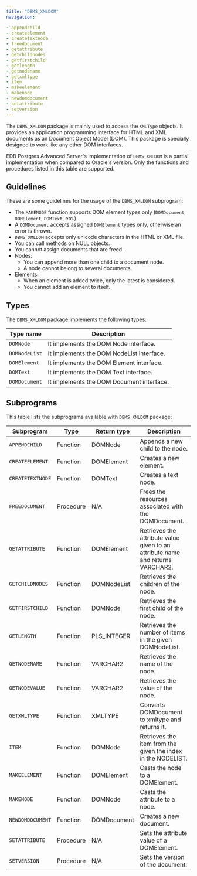 ```yaml
---
title: "DBMS_XMLDOM"
navigation:

- appendchild
- createelement
- createtextnode
- freedocument
- getattribute
- getchildnodes
- getfirstchild
- getlength
- getnodename
- getxmltype
- item
- makeelement
- makenode
- newdomdocument
- setattribute
- setversion
---
```


The `DBMS_XMLDOM` package is mainly used to access the `XMLType` objects. It provides an application programming interface for HTML and XML documents as an Document Object Model (DOM). This package is specially designed to work like any other DOM interfaces.

EDB Postgres Advanced Server's implementation of `DBMS_XMLDOM` is a partial implementation when compared to Oracle's version. Only the functions and procedures listed in this table are supported.

## Guidelines

These are some guidelines for the usage of the `DBMS_XMLDOM` subprogram:

- The `MAKENODE` function supports DOM element types only (`DOMDocument`, `DOMElement`, `DOMText`, etc.).
- A `DOMDocument` accepts assigned `DOMElement` types only, otherwise an error is thrown.
- `DBMS_XMLDOM` accepts only unicode characters in the HTML or XML file.
- You can call methods on NULL objects.
- You cannot assign documents that are freed.
- Nodes: 
  - You can append more than one child to a document node.
  - A node cannot belong to several documents.
- Elements: 
  - When an element is added twice, only the latest is considered.
  - You cannot add an element to itself. 

## Types 

The `DBMS_XMLDOM` package implements the following types:

| Type name     | Description                               |
|---------------|-------------------------------------------|
| `DOMNode`     | It implements the DOM Node interface.     |
| `DOMNodeList` | It implements the DOM NodeList interface. |
| `DOMElement`  | It implements the DOM Element interface.  |
| `DOMText`     | It implements the DOM Text interface.     |
| `DOMDocument` | It implements the DOM Document interface. |

## Subprograms 

This table lists the subprograms available with `DBMS_XMLDOM` package:

| Subprogram       | Type      | Return type | Description                                                                    |
|------------------|-----------|-------------|--------------------------------------------------------------------------------|
| `APPENDCHILD`    | Function  | DOMNode     | Appends a new child to the node.                                               |
| `CREATEELEMENT`  | Function  | DOMElement  | Creates a new element.                                                         |
| `CREATETEXTNODE` | Function  | DOMText     | Creates a text node.                                                           |
| `FREEDOCUMENT`   | Procedure | N/A         | Frees the resources associated with the DOMDocument.                           |
| `GETATTRIBUTE`   | Function  | DOMElement  | Retrieves the attribute value given to an attribute name and returns VARCHAR2. |
| `GETCHILDNODES`  | Function  | DOMNodeList | Retrieves the children of the node.                                            |
| `GETFIRSTCHILD`  | Function  | DOMNode     | Retrieves the first child of the node.                                         |
| `GETLENGTH`      | Function  | PLS_INTEGER | Retrieves the number of items in the given DOMNodeList.                        |
| `GETNODENAME`    | Function  | VARCHAR2    | Retrieves the name of the node.                                                |
| `GETNODEVALUE`   | Function  | VARCHAR2    | Retrieves the value of the node.                                               |
| `GETXMLTYPE`     | Function  | XMLTYPE     | Converts DOMDocument to xmltype and returns it.                                |
| `ITEM`           | Function  | DOMNode     | Retrieves the item from the given the index in the NODELIST.                   |
| `MAKEELEMENT`    | Function  | DOMElement  | Casts the node to a DOMElement.                                                |
| `MAKENODE`       | Function  | DOMNode     | Casts the attribute to a node.                                                 |
| `NEWDOMDOCUMENT` | Function  | DOMDocument | Creates a new document.                                                        |
| `SETATTRIBUTE`   | Procedure | N/A         | Sets the attribute value of a DOMElement.                                      |
| `SETVERSION`     | Procedure | N/A         | Sets the version of the document.                                              |



